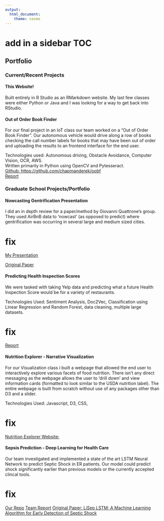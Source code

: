 ```yaml
---
output: 
  html_document: 
    theme: cosmo
---
```


# add in a sidebar TOC

## Portfolio

### Current/Recent Projects

#### **This Website!**

Built entirely in R Studio as an RMarkdown website.  My last few classes were either Python or Java and I was looking for a way to get back into RStudio.

#### **Out of Order Book Finder**

For our final project in an IoT class our team worked on a "Out of Order Book Finder".  Our autonomous vehicle would drive along a row of books checking the call number labels for books that may have been out of order and uploading the results to an frontend interface for the end user.

Technologies used: Autonomous driving, Obstacle Avoidance, Computer Vision, OCR, AWS.  
Written primarily in Python using OpenCV and Pytesseract.  
[Github: https://github.com/chapmanderek/oobf](https://github.com/chapmanderek/oobf)  
[Report](https://github.com/chapmanderek/oobf/blob/main/Team-Skynet_Final-Project_Report.pdf)  

### Graduate School Projects/Portfolio

#### **Nowcasting Gentrification Presentation**

I did an in depth review for a paper/method by Giovanni Quattrone's group.  They used AirBnB data to 'nowcast' (as opposed to predict) where gentrification was occurring in several large and medium sized cities.

# fix

[My Presentation]()

[Original Paper](https://arxiv.org/abs/2101.05924)

#### **Predicting Health Inspection Scores**

We were tasked with taking Yelp data and predicting what a future Health Inspection Score would be for a variety of restaurants.

Technologies Used: Sentiment Analysis, Doc2Vec, Classification using Linear Regression and Random Forest, data cleaning, multiple large datasets.  

# fix
[Report]()

#### **Nutrition Explorer - Narrative Visualization**

For our Visualization class i built a webpage that allowed the end user to interactively explore various facets of food nutrition.  There isn't any direct messaging as the webpage allows the user to 'drill down' and view information cards (formatted to look similar to the USDA nutrition label).  The entire webpage is built from scratch without use of any packages other than D3 and a slider.

Technologies Used: Javascript, D3, CSS, 

# fix

[Nutrition Explorer Website: ]()

#### **Sepsis Prediction - Deep Learning for Health Care**

Our team investigated and implemented a state of the art LSTM Neural Network to predict Septic Shock in ER patients.  Our model could predict shock significantly earlier than previous models or the currently accepted clincal tools.

# fix 

[Our Repo]() 
[Team Report]() 
[Original Paper: LiSep LSTM: A Machine Learning Algorithm for Early Detection of Septic Shock]() 

